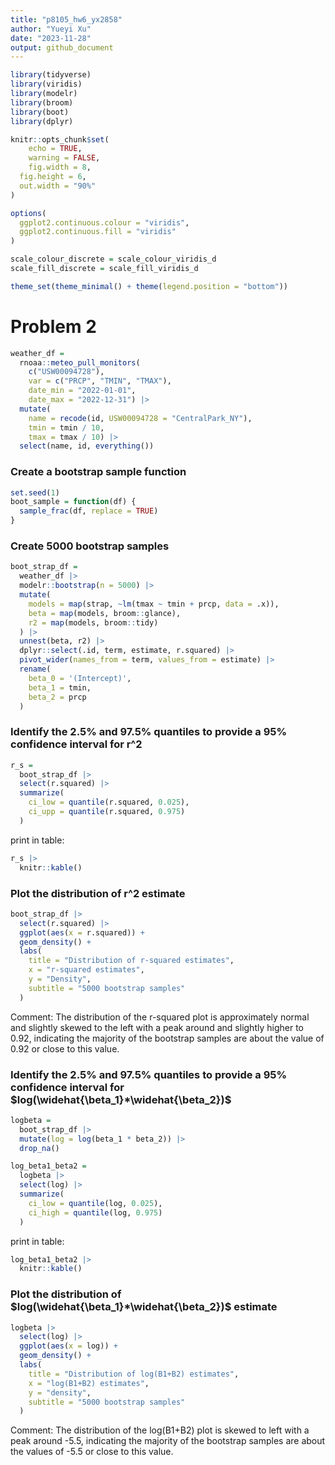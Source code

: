 ```yaml
---
title: "p8105_hw6_yx2858"
author: "Yueyi Xu"
date: "2023-11-28"
output: github_document
---
```


```r
library(tidyverse)
library(viridis)
library(modelr)
library(broom)
library(boot)
library(dplyr)

knitr::opts_chunk$set(
	echo = TRUE,
	warning = FALSE,
	fig.width = 8, 
  fig.height = 6,
  out.width = "90%"
)

options(
  ggplot2.continuous.colour = "viridis",
  ggplot2.continuous.fill = "viridis"
)

scale_colour_discrete = scale_colour_viridis_d
scale_fill_discrete = scale_fill_viridis_d

theme_set(theme_minimal() + theme(legend.position = "bottom"))
```



# Problem 2

```r
weather_df = 
  rnoaa::meteo_pull_monitors(
    c("USW00094728"),
    var = c("PRCP", "TMIN", "TMAX"), 
    date_min = "2022-01-01",
    date_max = "2022-12-31") |>
  mutate(
    name = recode(id, USW00094728 = "CentralPark_NY"),
    tmin = tmin / 10,
    tmax = tmax / 10) |>
  select(name, id, everything())
```

### Create a bootstrap sample function

```r
set.seed(1)
boot_sample = function(df) {
  sample_frac(df, replace = TRUE)
}
```

### Create 5000 bootstrap samples

```r
boot_strap_df =
  weather_df |>
  modelr::bootstrap(n = 5000) |>
  mutate(
    models = map(strap, ~lm(tmax ~ tmin + prcp, data = .x)),
    beta = map(models, broom::glance),
    r2 = map(models, broom::tidy)
  ) |>
  unnest(beta, r2) |>
  dplyr::select(.id, term, estimate, r.squared) |>
  pivot_wider(names_from = term, values_from = estimate) |>
  rename(
    beta_0 = '(Intercept)',
    beta_1 = tmin,
    beta_2 = prcp
  )
```

### Identify the 2.5% and 97.5% quantiles to provide a 95% confidence interval for r^2

```r
r_s = 
  boot_strap_df |>
  select(r.squared) |>
  summarize(
    ci_low = quantile(r.squared, 0.025),
    ci_upp = quantile(r.squared, 0.975)
  )
```

print in table:

```r
r_s |>
  knitr::kable()
```

### Plot the distribution of r^2 estimate

```r
boot_strap_df |>
  select(r.squared) |>
  ggplot(aes(x = r.squared)) +
  geom_density() +
  labs(
    title = "Distribution of r-squared estimates",
    x = "r-squared estimates",
    y = "Density",
    subtitle = "5000 bootstrap samples"
  )
```

Comment:
The distribution of the r-squared plot is approximately normal and slightly skewed to the left with a peak around and slightly higher to 0.92, indicating the majority of the bootstrap samples are about the value of 0.92 or close to this value.

### Identify the 2.5% and 97.5% quantiles to provide a 95% confidence interval for $log(\widehat{\beta_1}*\widehat{\beta_2})$

```r
logbeta = 
  boot_strap_df |>
  mutate(log = log(beta_1 * beta_2)) |>
  drop_na()

log_beta1_beta2 =
  logbeta |>
  select(log) |>
  summarize(
    ci_low = quantile(log, 0.025),
    ci_high = quantile(log, 0.975)
  )
```

print in table:

```r
log_beta1_beta2 |>
  knitr::kable()
```

### Plot the distribution of $log(\widehat{\beta_1}*\widehat{\beta_2})$ estimate

```r
logbeta |>
  select(log) |>
  ggplot(aes(x = log)) +
  geom_density() +
  labs(
    title = "Distribution of log(B1+B2) estimates",
    x = "log(B1+B2) estimates",
    y = "density",
    subtitle = "5000 bootstrap samples"
  )
```

Comment:
The distribution of the log(B1+B2) plot is skewed to left with a peak around -5.5, indicating the majority of the bootstrap samples are about the values of -5.5 or close to this value.




  




